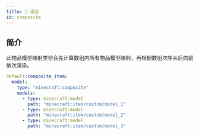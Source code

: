 ```yaml
---
title: 🧩 组合
id: composite
---
```



## 简介

<UrlCard
  url="https://zh.minecraft.wiki/w/物品模型映射#composite"
  title="🧩 组合"
/>

此物品模型映射类型会先计算数组内所有物品模型映射，再根据数组次序从后向前依次渲染。

```yml
default:composite_item:
  model:
    type: "minecraft:composite"
    models:
      - type: minecraft:model
        path: "minecraft:item/custom/model_1"
      - type: minecraft:model
        path: "minecraft:item/custom/model_2"
      - type: minecraft:model
        path: "minecraft:item/custom/model_3"
```